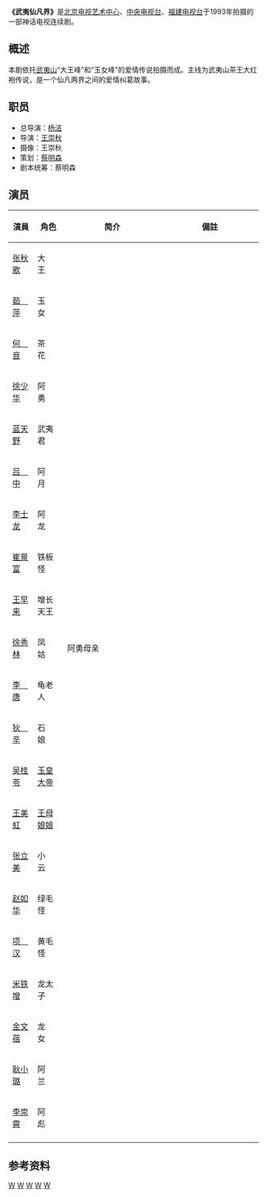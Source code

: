 {{电视节目信息框
| 名稱 = 武夷仙凡界
| 原名 = 
| 圖片 = 
| 圖說 = 
| 分類 = 神话剧
| 原創者 = 
| 編劇 = 
| 導演 = [[杨洁_(导演)|杨洁]]
| 演出 = [[张秋歌|张秋歌]]、[[茹萍|茹萍]]
| 配音 = 
| 旁白 = 
| 主題曲 =凝固的爱（[[江涛|江涛]]演唱）
| 片尾曲 =无悔
| 作曲 = 
| 國家 = {{CHN}}
| 語言 = [[普通话|普通话]]
| 季數 = 
| 集數 = 12集
| 每集列表 = 
| 製片人 = 
| 執行製片 = 
| 拍攝地 = {{CHN}}
| 攝像 = 
| 每集長 = 
| 頻道 =
| 電視網 =
| 視頻制式 = 
| 音頻制式 = 
| 開始 =1993年
| 結束 =
| 先於 = 
| 後於 = 
| 相關劇集 = 
| 官方網站 = 
}}
'''《武夷仙凡界》'''是[[北京电视艺术中心|北京电视艺术中心]]、[[中国中央电视台|中央电视台]]、[[福建省廣播影視集團|福建电视台]]于1993年拍摄的一部神话电视连续剧。

== 概述 ==
本剧依托[[武夷山脉|武夷山]]“大王峰”和“玉女峰”的爱情传说拍摄而成。主线为武夷山茶王大红袍传说，是一个仙凡两界之间的爱情纠葛故事。

== 职员 ==
* 总导演：[[杨洁_(导演)|杨洁]]
* 导演：[[王崇秋|王崇秋]]
* 摄像：王崇秋
* 策划：[[蔡明森|蔡明森]]
* 剧本统筹：蔡明森

== 演员 ==
{| class="wikitable" style="background: #f9f9f9;font-size:95%; border: 1px #aaa solid; border-collapse: collapse;" cellspacing="1" cellpadding="3" border="2"
|- bgcolor="#B0C4DE" align="center"
!width=10%|演員
!width=12%|角色
!简介
!備註
|-
|[[张秋歌|张秋歌]]||大　王||||
|-
|[[茹萍|茹　萍]]||玉　女||||
|-
|[[何音|何　音]]||茶　花||||
|-
|[[徐少华|徐少华]]||阿　勇||||
|-
|[[蓝天野|蓝天野]]||武夷君||||
|-
|[[吕中|吕　中]]||阿　月||||
|-
|[[李士龙|李士龙]]||阿　龙||||
|-
|[[崔景富|崔景富]]||铁板怪||||
|-
|[[王早来|王早来]]||增长天王||||
|-
|[[徐秀林|徐秀林]]||凤　姑||阿勇母亲||
|-
|[[李唐|李　唐]]||龟老人||||
|-
|[[狄辛|狄　辛]]||石　娘||||
|-
|[[吴桂苓|吴桂苓]]||[[玉皇大帝|玉皇大帝]]||||
|-
|[[王美虹|王美虹]]||[[王母娘娘|王母娘娘]]||||
|-
|[[张立美|张立美]]||小　云||||
|-
|[[赵如华|赵如华]]||绿毛怪||||
|-
|[[项汉|项　汉]]||黄毛怪||||
|-
|[[米铁增|米铁增]]||龙太子||||
|-
|[[金文蓓|金文蓓]]||龙　女||||
|-
|[[耿小璐|耿小璐]]||阿　兰||||
|-
|[[李崇霄|李崇霄]]||阿　彪||||
|-
|}

== 参考资料 ==
{{reflist}}

[[Category:1993年中國電視劇集|W]]
[[Category:江西省背景電視劇|W]]
[[Category:福建省背景電視劇|W]]
[[Category:山題材作品|W]]
[[Category:中國傳說時代背景電視劇|W]]
